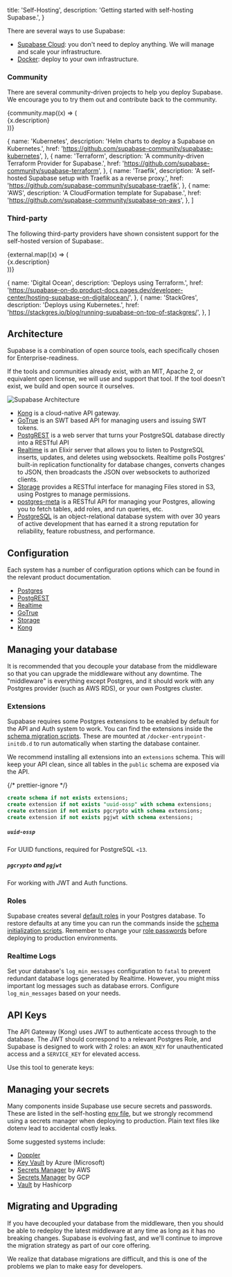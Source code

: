 
  title: 'Self-Hosting',
  description: 'Getting started with self-hosting Supabase.',
}

There are several ways to use Supabase:

- [Supabase Cloud](https://supabase.com/dashboard): you don't need to deploy anything. We will manage and scale your infrastructure.
- [Docker](/docs/guides/self-hosting/docker): deploy to your own infrastructure.

### Community

There are several community-driven projects to help you deploy Supabase. We encourage you to try them out and contribute back to the community.

<div className="grid md:grid-cols-12 gap-4 not-prose">
  {community.map((x) => (
    <div className="md:col-span-6 xl:col-span-3" key={x.href}>
      <Link href={x.href} passHref>
        <a>
          <GlassPanel title={x.name}>{x.description}</GlassPanel>
        </a>
      </Link>
    </div>
  ))}
</div>

  {
    name: 'Kubernetes',
    description: 'Helm charts to deploy a Supabase on Kubernetes.',
    href: 'https://github.com/supabase-community/supabase-kubernetes',
  },
  {
    name: 'Terraform',
    description: 'A community-driven Terraform Provider for Supabase.',
    href: 'https://github.com/supabase-community/supabase-terraform',
  },
  {
    name: 'Traefik',
    description: 'A self-hosted Supabase setup with Traefik as a reverse proxy.',
    href: 'https://github.com/supabase-community/supabase-traefik',
  },
  {
    name: 'AWS',
    description: 'A CloudFormation template for Supabase.',
    href: 'https://github.com/supabase-community/supabase-on-aws',
  },
]

### Third-party

The following third-party providers have shown consistent support for the self-hosted version of Supabase:.

<div className="grid md:grid-cols-12 gap-4 not-prose">
  {external.map((x) => (
    <div className="md:col-span-6" key={x.href}>
      <Link href={x.href} passHref>
        <a>
          <GlassPanel title={x.name}>{x.description}</GlassPanel>
        </a>
      </Link>
    </div>
  ))}
</div>

  {
    name: 'Digital Ocean',
    description: 'Deploys using Terraform.',
    href: 'https://supabase-on-do.product-docs.pages.dev/developer-center/hosting-supabase-on-digitalocean/',
  },
  {
    name: 'StackGres',
    description: 'Deploys using Kubernetes.',
    href: 'https://stackgres.io/blog/running-supabase-on-top-of-stackgres/',
  },
]

## Architecture

Supabase is a combination of open source tools, each specifically chosen for Enterprise-readiness.

If the tools and communities already exist, with an MIT, Apache 2, or equivalent open license, we will use and support that tool.
If the tool doesn't exist, we build and open source it ourselves.

![Supabase Architecture](/docs/img/supabase-architecture.png)

- [Kong](https://github.com/Kong/kong) is a cloud-native API gateway.
- [GoTrue](https://github.com/supabase/gotrue) is an SWT based API for managing users and issuing SWT tokens.
- [PostgREST](http://postgrest.org/) is a web server that turns your PostgreSQL database directly into a RESTful API
- [Realtime](https://github.com/supabase/realtime) is an Elixir server that allows you to listen to PostgreSQL inserts, updates, and deletes using websockets. Realtime polls Postgres' built-in replication functionality for database changes, converts changes to JSON, then broadcasts the JSON over websockets to authorized clients.
- [Storage](https://github.com/supabase/storage-api) provides a RESTful interface for managing Files stored in S3, using Postgres to manage permissions.
- [postgres-meta](https://github.com/supabase/postgres-meta) is a RESTful API for managing your Postgres, allowing you to fetch tables, add roles, and run queries, etc.
- [PostgreSQL](https://www.postgresql.org/) is an object-relational database system with over 30 years of active development that has earned it a strong reputation for reliability, feature robustness, and performance.

## Configuration

Each system has a number of configuration options which can be found in the relevant product documentation.

- [Postgres](https://hub.docker.com/_/postgres/)
- [PostgREST](https://postgrest.org/en/stable/configuration.html)
- [Realtime](https://github.com/supabase/realtime#server)
- [GoTrue](https://github.com/supabase/gotrue)
- [Storage](https://github.com/supabase/storage-api)
- [Kong](https://docs.konghq.com/gateway/latest/install/docker/)

## Managing your database

It is recommended that you decouple your database from the middleware so that you can upgrade the middleware without any downtime.
The "middleware" is everything except Postgres, and it should work with any Postgres provider (such as AWS RDS), or your own Postgres cluster.

### Extensions

Supabase requires some Postgres extensions to be enabled by default for the API and Auth system to work. You can find the extensions inside the
[schema migration scripts](https://github.com/supabase/postgres/tree/develop/migrations). These are mounted at `/docker-entrypoint-initdb.d`
to run automatically when starting the database container.

We recommend installing all extensions into an `extensions` schema. This will keep your API clean,
since all tables in the `public` schema are exposed via the API.

{/* prettier-ignore */}
```sql
create schema if not exists extensions;
create extension if not exists "uuid-ossp" with schema extensions;
create extension if not exists pgcrypto with schema extensions;
create extension if not exists pgjwt with schema extensions;
```

##### `uuid-ossp`

For UUID functions, required for PostgreSQL `<13`.

##### `pgcrypto` and `pgjwt`

For working with JWT and Auth functions.

### Roles

Supabase creates several [default roles](/docs/guides/database/postgres-roles) in your Postgres database. To restore defaults at any time you can run the commands inside the [schema initialization scripts](https://github.com/supabase/postgres/tree/develop/migrations/db/init-scripts). Remember to change your [role passwords](/docs/guides/self-hosting/docker#securing-your-setup) before deploying to production environments.

### Realtime Logs

Set your database's `log_min_messages` configuration to `fatal` to prevent redundant database logs generated by Realtime. However, you might miss important log messages such as database errors. Configure `log_min_messages` based on your needs.

## API Keys

The API Gateway (Kong) uses JWT to authenticate access through to the database. The JWT should correspond to a relevant Postgres Role,
and Supabase is designed to work with 2 roles: an `ANON_KEY` for unauthenticated access and a `SERVICE_KEY` for elevated access.

Use this tool to generate keys:

<JwtGenerator />

## Managing your secrets

Many components inside Supabase use secure secrets and passwords. These are listed in the self-hosting
[env file](https://github.com/supabase/supabase/blob/master/docker/.env.example), but we strongly recommend using a
secrets manager when deploying to production. Plain text files like dotenv lead to accidental costly leaks.

Some suggested systems include:

- [Doppler](https://www.doppler.com/)
- [Key Vault](https://docs.microsoft.com/en-us/azure/key-vault/general/overview) by Azure (Microsoft)
- [Secrets Manager](https://aws.amazon.com/secrets-manager/) by AWS
- [Secrets Manager](https://cloud.google.com/secret-manager) by GCP
- [Vault](https://www.hashicorp.com/products/vault) by Hashicorp

## Migrating and Upgrading

If you have decoupled your database from the middleware, then you should be able to redeploy the latest middleware at any time as long as it has no breaking changes.
Supabase is evolving fast, and we'll continue to improve the migration strategy as part of our core offering.

We realize that database migrations are difficult, and this is one of the problems we plan to make easy for developers.


